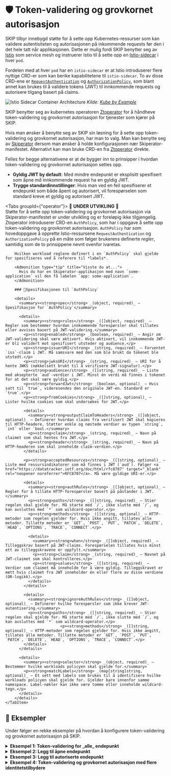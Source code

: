 
# 🛡️ Token-validering og grovkornet autorisasjon

SKIP tilbyr innebygd støtte for å sette opp Kubernetes-ressurser som kan validere autentisiteten og autorisasjonen på
inkommende requests før den i det hele tatt når applikasjonen. Dette er mulig fordi SKIP benytter seg av [Istio](https://istio.io/) som service mesh
og instruerer Istio til å sette opp en [Istio-sidecar](https://istio.io/latest/docs/reference/config/networking/sidecar/)
i hver `pod`.

Fordelen med at hver `pod` har en `istio-sidecar` er at Istio introduserer flere nyttige CRD-er som kan berike kapabilitetene
til `istio-sidecar`. To av disse CRD-ene er [`RequestAuthentication`](https://istio.io/latest/docs/reference/config/security/request_authentication/)
og [`AuthorizationPolicy`](https://istio.io/latest/docs/reference/config/security/authorization-policy/), som blant annet kan brukes til å validere tokens (JWT) til innkommende requests og autorisere tilgang basert på claims.

![Istio Sidecar Container Architecture](images/istio-sidecar.png)
*Kilde: [Kube by Example](https://kubebyexample.com/learning-paths/istio/intro)*

SKIP benytter seg av kubernetes operatoren [Ztoperator](https://github.com/kartverket/ztoperator) for å håndheve token-validering og grovkornet autorisasjon for tjenester som kjører på SKIP.

Hvis man ønsker å benytte seg av SKIP sin løsning for å sette opp token-validering og grovkornet autorisasjon, har man to valg.
Man kan benytte seg av [Skiperator](../03-skiperator/index.md) dersom man ønsker å holde konfigurasjonen nær Skiperator-manifestet.
Alternativt kan man bruke CRD-en fra [Ztoperator](https://github.com/kartverket/ztoperator) direkte.

Felles for begge alternativene er at de bygger inn to prinsipper i hvordan token-validering og grovkornet autorisasjon settes opp.
- **Gyldig JWT by default**: Med mindre endepunkt er eksplisitt spesifisert som åpne _må_
innkommende request ha en gyldig JWT.
- **Trygge standardinnstillinger**: Hvis man ved en feil spesifiserer et endepunkt som både åpent og autorisert, vil forespørselen som standard kreve et gyldig og autorisert JWT.

<Tabs groupId={"operator"}>
    <TabItem value="skiperator" label="Skiperator">
        🚧 **UNDER UTVIKLING** 🚧<br />
        Støtte for å sette opp token-validering og grovkornet autorisasjon via Skiperator-manifestet er under utvikling og er foreløpig ikke tilgjengelig.
    </TabItem>
    <TabItem value="ztoperator" label="Ztoperator">
        Ztoperator introduserer CRD-en `AuthPolicy`, som har i oppgave å sette opp token-validering og grovkornet autorisasjon.
        `AuthPolicy` har som hovedoppgave å opprette Istio-ressursene `RequestAuthentication` og `AuthorizationPolicy`
        på en måte som følger brukerens definerte *regler*, samtidig som de to prinsippene nevnt ovenfor ivaretas.

        Hvilken workload reglene definert i en `AuthPolicy` skal gjelde for spesifiseres ved å referere til *labels*.

        <Admonition type="tip" title="Visste du at...">
          Hvis du har en Skiperator-applikasjon med navn `some-application` vil den få labelen `app: some-application`.
        </Admonition>

        ### 🧾Spesifikasjonen til `AuthPolicy`

        <details>
          <summary><strong>spec</strong> _(object, required)_ – Spesifikasjon for `AuthPolicy`</summary>

          <details>
            <summary><strong>rules</strong> _([]object, required)_ – Regler som bestemmer hvordan innkommende forespørsler skal tillates eller avvises basert på JWT-validering.</summary>
            <p><strong>enabled</strong> _(boolean, required)_ – Angir om JWT-validering skal være aktivert. Hvis aktivert, vil innkommende JWT-er bli validert mot spesifisert utsteder og audience.</p>
            <p><strong>issuerURI</strong> _(string, required)_ – Forventet `iss`-claim i JWT. Må samsvare med den som ble brukt da tokenet ble utstedt.</p>
            <p><strong>jwksURI</strong> _(string, required)_ – URI for å hente JWKS (nøkkelsett brukt til å verifisere JWT-signatur).</p>
            <p><strong>audience</strong> _([]string, required)_ – Liste med aksepterte `aud`-verdier i JWT. Minst én verdi må finnes i tokenet for at det skal være gyldig.</p>
            <p><strong>forwardJwt</strong> _(boolean, optional)_ – Hvis satt til `true`, videresendes den originale JWT-en. Standard er `true`.</p>
            <p><strong>fromCookies</strong> _([]string, optional)_ – Lister hvilke cookies som skal undersøkes for JWT.</p>

            <details>
              <summary><strong>outputClaimToHeaders</strong> _([]object, optional)_ – Definerer hvordan claims fra verifisert JWT skal kopieres til HTTP-headere. Støtter enkle og nøstede verdier av typen `string`, `int` eller `bool.</summary>
              <p><strong>claim</strong> _(string, required)_ – Navn på claimet som skal hentes fra JWT.</p>
              <p><strong>header</strong> _(string, required)_ – Navn på HTTP-headeren som skal inneholde claim-verdien.</p>
            </details>

            <p><strong>acceptedResources</strong> _([]string, optional)_ – Liste med ressursindikatorer som må finnes i JWT (`aud`). Følger <a href="https://datatracker.ietf.org/doc/html/rfc8707" target="_blank" rel="noopener noreferrer">RFC8707</a>. Må være gyldige URI-er.</p>

            <details>
              <summary><strong>authRules</strong> _([]object, optional)_ – Regler for å tillate HTTP-forespørsler basert på påstander i JWT.</summary>
              <p><strong>paths</strong> _([]string, required)_ – Stier regelen skal gjelde for. Må starte med `/`, ikke slutte med `/`, og kan avsluttes med `*` som wildcard-operator.</p>
              <p><strong>methods</strong> _([]string, optional)_ – HTTP-metoder som regelen gjelder for. Hvis ikke angitt, tillates alle metoder. Tillatte metoder er `GET`, `POST`, `PUT`, `PATCH`, `DELETE`, `HEAD`, `OPTIONS`, `TRACE`, `CONNECT`.</p>

              <details>
                <summary><strong>when</strong> _([]object, required)_ – Tilleggskrav basert på JWT-claims. Forespørselen tillates hvis minst ett av tilleggskravene er oppfylt.</summary>
                <p><strong>claim</strong> _(string, required)_ – Navnet på JWT-claimet som skal kontrolleres.</p>
                <p><strong>values</strong> _([]string, required)_ – Verdier som claimet må inneholde for å være gyldig. Tilleggskravet er møtt hvis claimet fra JWT inneholder én eller flere av disse verdiene (OR-logikk).</p>
              </details>
            </details>

            <details>
              <summary><strong>ignoreAuthRules</strong> _([]object, optional)_ – Definerer hvilke forespørsler som ikke krever JWT-autentisering.</summary>
              <p><strong>paths</strong> _([]string, required)_ – Stier regelen skal gjelde for. Må starte med `/`, ikke slutte med `/`, og kan avsluttes med `*` som wildcard-operator.</p>
                            <p><strong>methods</strong> _([]string, optional)_ – HTTP-metoder som regelen gjelder for. Hvis ikke angitt, tillates alle metoder. Tillatte metoder er `GET`, `POST`, `PUT`, `PATCH`, `DELETE`, `HEAD`, `OPTIONS`, `TRACE`, `CONNECT`.</p>
            </details>
          </details>

          <details>
            <summary><strong>selector</strong> _(object, required)_ – Bestemmer hvilke workloads policyen skal gjelde for.</summary>
            <p><strong>matchLabels</strong> _(map[string]string, optional)_ – Et sett med labels som brukes til å identifisere hvilke workloads policyen skal gjelde for. Gjelder bare innenfor samme namespace. Label-nøkler kan ikke være tomme eller inneholde wildcard-tegn.</p>
          </details>
        </details>
    </TabItem>
</Tabs>

## 📖 Eksempler

Under følger en rekke eksempler på hvordan å konfigurere token-validering og grovkornet autorisasjon på SKIP.

<details>
  <summary><strong>Eksempel 1: Token-validering for _alle_ endepunkt</strong></summary>

    <Tabs groupId={"operator"}>
        <TabItem value="skiperator" label="Skiperator">
            🚧 **UNDER UTVIKLING** 🚧<br />
            Støtte for å sette opp token-validering og grovkornet autorisasjon via Skiperator-manifestet er under utvikling og er foreløpig ikke tilgjengelig.
        </TabItem>
        <TabItem value="ztoperator" label="Ztoperator">
            Følgende `AuthPolicy`-manifest konfigurerer token-validering for alle endepunktene inn til workloads med labelen `app: some-application` i namespacet `some-namespace`.

            ```yaml
            apiVersion: ztoperator.kartverket.no/v1alpha1
            kind: AuthPolicy
            metadata:
              name: some-auth-policy
              namespace: some-namespace
            spec:
              rules:
                - enabled: true
                  audience:
                    - some-audience
                  issuerURI: https://some-issuer.com
                  jwksURI: https://some-jwks-uri.com
              selector:
                matchLabels:
                  app: some-application
            ```
        </TabItem>
    </Tabs>
</details>

<details>
  <summary><strong>Eksempel 2: Legg til åpne endepunkt</strong></summary>

  <Tabs groupId={"operator"}>
          <TabItem value="skiperator" label="Skiperator">
              🚧 **UNDER UTVIKLING** 🚧<br />
              Støtte for å sette opp token-validering og grovkornet autorisasjon via Skiperator-manifestet er under utvikling og er foreløpig ikke tilgjengelig.
          </TabItem>
          <TabItem value="ztoperator" label="Ztoperator">
            Følgende `AuthPolicy`-manifest konfigurerer token-validering for alle endepunktene inn til `some-application`, **utenom** for `GET` til `/api/cars` og `/api/cars/public*`.

            <Admonition type="warning" title="Legg merke til...">
                Her er wildcard (`*`) brukt. Resultatet blir da at `GET` mot `/api/cars`, `/api/cars/public` og alle andre sub-paths av `/api/cars/public` vil være åpne,
                mens requests mot andre stier vil kreve autentisert JWT, dvs. JWT med claimet `iss: https://some-issuer.com` og `aud: some-audience`.
            </Admonition>


          ```yaml
          apiVersion: ztoperator.kartverket.no/v1alpha1
          kind: AuthPolicy
          metadata:
            name: some-auth-policy
            namespace: some-namespace
          spec:
            rules:
              - enabled: true
                audience:
                  - some-audience
                issuerURI: https://some-issuer.com
                jwksURI: https://some-jwks-uri.com
                ignoreAuthRules:
                  - paths:
                      - "/api/cars"
                      - "/api/cars/public*"
                    methods:
                      - "GET"
            selector:
              matchLabels:
                app: some-application
          ```
        </TabItem>
  </Tabs>

</details>


<details>
  <summary><strong>Eksempel 3: Legg til autoriserte endepunkt</strong></summary>

      <Tabs groupId={"operator"}>
              <TabItem value="skiperator" label="Skiperator">
                  🚧 **UNDER UTVIKLING** 🚧<br />
                  Støtte for å sette opp token-validering og grovkornet autorisasjon via Skiperator-manifestet er under utvikling og er foreløpig ikke tilgjengelig.
              </TabItem>
              <TabItem value="ztoperator" label="Ztoperator">
                Følgende `AuthPolicy`-manifest konfigurerer token-validering for alle endepunktene inn til `some-application`, **utenom** for endepunktene `/api/cars*` og `/api/cars/public` **for alle metoder**.
                I tillegg spesifiserer den at `POST`, `PUT` og `DELETE` mot `/api/cars/admin` kun er lov hvis JWT-claimet `roles` eksisterer med verdien `admin`.

                <Admonition type="warning" title="Legg merke til...">
                  Stiene `/api/cars` og alle sub-stier er nå spesifisert som åpne, som **er i konflikt** med at `POST`, `PUT` og `DELETE` mot `/api/cars/admin`
                  krever autorisert JWT (`roles: admin`). Her spiller prinsippet om **trygge standardinnstillinger** inn, og Ztoperator vil falle tilbake til å kreve autorisert
                  JWT for `POST`, `PUT` og `DELETE` mot `/api/cars/admin`.
                </Admonition>

            </TabItem>
      </Tabs>
</details>

<details>
    <summary><strong>Eksempel 4: Token-validering og grovkornet autorisasjon med flere identitetstilbydere</strong></summary>

    <Tabs groupId={"operator"}>
        <TabItem value="skiperator" label="Skiperator">
            🚧 **UNDER UTVIKLING** 🚧<br />
            Støtte for å sette opp token-validering og grovkornet autorisasjon via Skiperator-manifestet er under utvikling og er foreløpig ikke tilgjengelig.
        </TabItem>
        <TabItem value="ztoperator" label="Ztoperator">

            Følgende `AuthPolicy`-manifest konfigurerer token-validering og grovkornet autorisasjon inn til `some-application` for **to** identitetstilbydere: ID-porten og Maksinporten.
            Ztoperator tolker de definerte reglene som følger:
            - `/api/idporten/public` og `/api/maskinporten/public` er åpne endepunkt for alle metoder.
            - `/api/idporten/secret` **må** ha en gyldig JWT signert av ID-porten med claimet `roles` har verdien `admin` for alle metoder.
            - `/api/maskinporten/secret` **må** ha en gyldig JWT signert av Maskinporten med claimet `consumer` har verdien `123456789` for alle metoder.
            - Resterende endepunkt krever gydlgi JWT signert av **enten ID-porten eller Maskinporten**.

              ```yaml
              apiVersion: ztoperator.kartverket.no/v1alpha1
              kind: AuthPolicy
              metadata:
                name: some-auth-policy
                namespace: some-namespace
              spec:
                rules:
                  - enabled: true
                    audience:
                      - <DIN ID-PORTEN CLIENT-ID>
                    issuerURI: https://idporten.no
                    jwksURI: https://idporten.no/jwks.json
                    ignoreAuthRules:
                      - paths:
                          - "/api/idporten/public"
                    authRules:
                      - paths:
                          - "/api/idporten/secret"
                        when:
                          - claim: "roles"
                            values: "admin"
                  - enabled: true
                    audience:
                      - <DIN MASKINPORTEN CLIENT-ID>
                    issuerURI: https://maskinporten.no/
                    jwksURI: https://maskinporten.no/jwk
                    ignoreAuthRules:
                      - paths:
                          - "/api/maskinporten/public"
                    authRules:
                      - paths:
                          - "/api/maskinporten/secret"
                        when:
                          - claim: "consumer"
                            values: "123456789"
                selector:
                  matchLabels:
                    app: some-application
              ```

        </TabItem>
    </Tabs>
</details>

